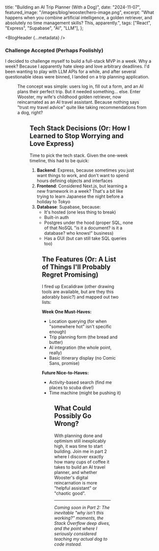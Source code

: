 
  title: "Building an AI Trip Planner (With a Dog)",
  date: "2024-11-07",
  featured_image: "/images/blog/wooster/hero-image.png",
  excerpt:
    "What happens when you combine artificial intelligence, a golden retriever, and absolutely no time management skills? This, apparently.",
  tags: ["React", "Express", "Supabase", "AI", "LLM"],
};

<BlogHeader {...metadata} />

### Challenge Accepted (Perhaps Foolishly)

I decided to challenge myself to build a full-stack MVP in a week. Why a week? Because I apparently hate sleep and love arbitrary deadlines. I'd been wanting to play with LLM APIs for a while, and after several questionable ideas were binned, I landed on a trip planning application.

<Figure
  src="/images/blog/wooster/thisisfine.webp"
  alt="A 'This is fine' meme but with project timelines"
  title="Me, planning a week-long project with absolutely no consideration for basic human needs like food or sleep"
/>

The concept was simple: users log in, fill out a form, and an AI plans their perfect trip. But it needed something... else. Enter Wooster, my wife's childhood golden retriever, now reincarnated as an AI travel assistant. Because nothing says "trust my travel advice" quite like taking recommendations from a dog, right?

<Figure
  src="/images/blog/wooster/hero-image.png"
  alt="A 'This is fine' meme but with project timelines"
  title="This guy would definitely get you to where you needed to go"
  height="200px"
/>

## Tech Stack Decisions (Or: How I Learned to Stop Worrying and Love Express)

Time to pick the tech stack. Given the one-week timeline, this had to be quick:

1. **Backend**: Express, because sometimes you just want things to work, and don't want to spend hours defining objects and interfaces
2. **Frontend**: Considered Next.js, but learning a new framework in a week? That's a bit like trying to learn Japanese the night before a holiday to Tokyo
3. **Database**: Supabase, because:
   - It's hosted (one less thing to break)
   - Built-in auth
   - Postgres under the hood (proper SQL, none of that NoSQL "is it a document? is it a database? who knows!" business)
   - Has a GUI (but can still take SQL queries too)

<Figure
  src="/images/blog/wooster/wooster-server.png"
  alt="A very scientific diagram of my tech choices"
  title="He can even help you with tech stacks too!"
/>

## The Features (Or: A List of Things I'll Probably Regret Promising)

I fired up Excalidraw (other drawing tools are available, but are they this adorably basic?) and mapped out two lists:

**Week One Must-Haves:**

- Location querying (for when "somewhere hot" isn't specific enough)
- Trip planning form (the bread and butter)
- AI integration (the whole point, really)
- Basic itinerary display (no Comic Sans, promise)

**Future Nice-to-Haves:**

- Activity-based search (find me places to scuba dive!)
- Time machine (might be pushing it)

<Figure
  src="/images/blog/ai-trip/excalidraw-mess.png"
  alt="My Excalidraw wireframes"
  title="My wireframes. Leonardo da Vinci can rest easy."
/>

## What Could Possibly Go Wrong?

With planning done and optimism still inexplicably high, it was time to start building. Join me in part 2 where I discover exactly how many cups of coffee it takes to build an AI travel planner, and whether Wooster's digital reincarnation is more "helpful assistant" or "chaotic good".

---

_Coming soon in Part 2: The inevitable "why isn't this working?" moments, the Stack Overflow deep dives, and the point where I seriously considered teaching my actual dog to code instead._
